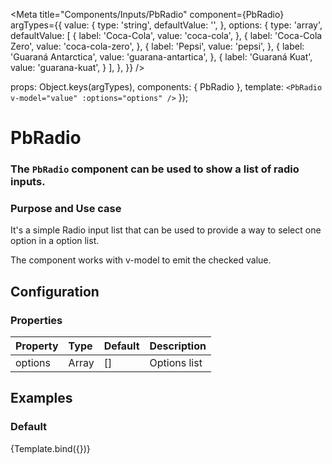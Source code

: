 
<Meta
 title="Components/Inputs/PbRadio"
 component={PbRadio}
 argTypes={{
  value: {
    type: 'string',
    defaultValue: '',
  },
  options: {
    type: 'array',
    defaultValue: [
      {
        label: 'Coca-Cola',
        value: 'coca-cola',
      },
      {
        label: 'Coca-Cola Zero',
        value: 'coca-cola-zero',
      },
      {
        label: 'Pepsi',
        value: 'pepsi',
      },
      {
        label: 'Guaraná Antarctica',
        value: 'guarana-antartica',
      },
      {
        label: 'Guaraná Kuat',
        value: 'guarana-kuat',
      }
    ],
  },
 }}
/>

  props: Object.keys(argTypes),
  components: { PbRadio },
  template: `
    <PbRadio
      v-model="value"
      :options="options"
    />
  `
});

# **PbRadio**
### The `PbRadio` component can be used to show a list of radio inputs.

### Purpose and Use case

It's a simple Radio input list that can be used to provide a way to select one option in a option list.

The component works with v-model to emit the checked value.

## Configuration

### Properties

| Property                | Type                 | Default | Description
|:------------------------|:---------------------|:--------|:-------------------------------
| options                 | Array                | []      | Options list

## Examples

### Default

<Canvas>
  <Story
    name="Default"
    args={{
    }}
  >
    {Template.bind({})}
  </Story>
</Canvas>
